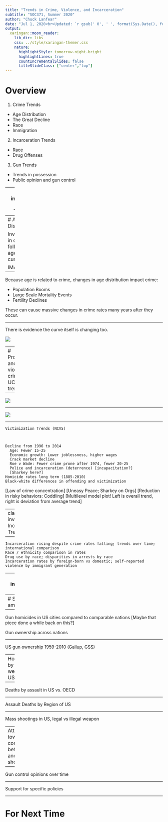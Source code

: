 ```yaml
---
title: "Trends in Crime, Violence, and Incarceration"
subtitle: "SOC371, Summer 2020"
author: "Chuck Lanfear"
date: "Jul 1, 2020<br>Updated: `r gsub(' 0', ' ', format(Sys.Date(), format='%b %d, %Y'))`"
output:
  xaringan::moon_reader:
    lib_dir: libs
    css: ../style/xaringan-themer.css
    nature:
      highlightStyle: tomorrow-night-bright
      highlightLines: true
      countIncrementalSlides: false
      titleSlideClass: ["center","top"]
---
```


# Overview

1. Crime Trends

* Age Distribution
* The Great Decline
* Race
* Immigration

2. Incarceration Trends

* Race
* Drug Offenses

3. Gun Trends

* Trends in possession
* Public opinion and gun control

---
class: inverse
#  Crime Trends

---
# Age Distribution

Involvement in crime follows an age-crime curve

IMAGE

---

Because age is related to crime, changes in age distribution impact crime:

* Population Booms
* Large Scale Mortality Events
* Fertility Declines

These can cause massive changes in crime rates many years after they occur.

---

There is evidence the curve itself is changing too.

![](img/ojjdp_age_crime.PNG)

---
# Property and violent crime UCR trends

---

![](img/ucr_1980_2010.PNG)

---

![](img/ncvs_1980_2010.PNG)

---


    Victimization Trends (NCVS)



    Decline from 1996 to 2014
      Age: Fewer 15-25
      Economic growth: Lower joblessness, higher wages
      Crack market decline
      Roe v Wade: Fewer crime prone after 1974, fewer 20-25
      Police and incarceration (deterrence) [incapacitation?]
      [Sharkey here?]
    Homicide rates long term (1885-2010)
    Black-white differences in offending and victimization

[Law of crime concentration]
[Uneasy Peace; Sharkey on Orgs]
[Reduction in risky behaviors: Coddling]
[Multilevel model plot! Left is overall trend, right is deviation from average trend]

---
class: inverse
# Incarceration Trends

---

    Incarceration rising despite crime rates falling; trends over time; international comparison
    Race / ethnicity comparison in rates
    Drug use by race; disparities in arrests by race
    Incarceration rates by foreign-born vs domestic; self-reported violence by immigrant generation

---
class: inverse
# Guns

---
# Second amendment

---

Gun homicides in US cities compared to comparable nations
[Maybe that piece done a while back on this?]

Gun ownership across nations

---

US gun ownership 1959-2010 (Gallup, GSS)

---
Homicides by weapon in US

---

Deaths by assault in US vs. OECD

---

Assault Deaths by Region of US

---

Mass shootings in US, legal vs illegal weapon

---
Attitudes toward control before and after shootings

---

Gun control opinions over time

---

Support for specific policies
    
---
# For Next Time

